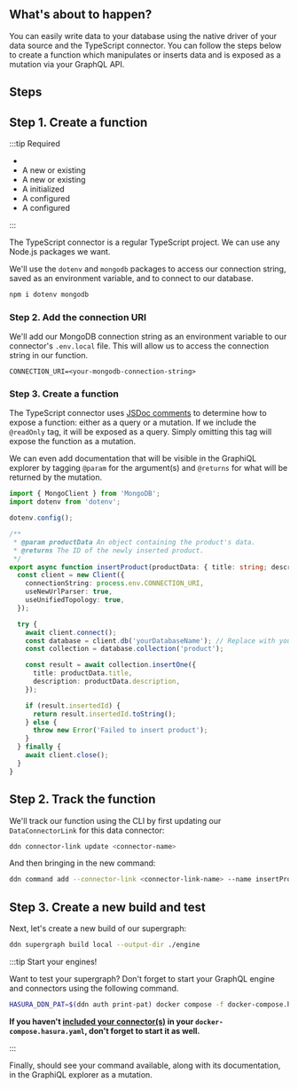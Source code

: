 
## What's about to happen?

You can easily write data to your database using the native driver of your data source and the TypeScript connector. You
can follow the steps below to create a function which manipulates or inserts data and is exposed as a mutation via your
GraphQL API.

## Steps

## Step 1. Create a function

:::tip Required

- <BaseUrlLink to="/getting-started/prerequisites" text="The DDN CLI, VS Code extension, and Docker installed" />
- A new or existing <BaseUrlLink to="/getting-started/init-supergraph" text="supergraph" />
- A new or existing <BaseUrlLink to="/getting-started/init-subgraph" text="subgraph" />
- A <BaseUrlLink to="/getting-started/connect-to-data/connect-a-source" text="MongoDB connector"/> initialized
- A <BaseUrlLink to="/getting-started/connect-to-data/create-source-metadata" text="DataConnectorLink"/> configured
- A <BaseUrlLink to="/getting-started/connect-to-data/integrate-business-logic" text="TypeScript connector"/> configured

:::

The TypeScript connector is a regular TypeScript project. We can use any Node.js packages we want.

We'll use the `dotenv` and `mongodb` packages to access our connection string, saved as an environment variable, and to
connect to our database.

```bash title="From the my_subgraph/connector/my_mongo directory, run:"
npm i dotenv mongodb
```

### Step 2. Add the connection URI

We'll add our MongoDB connection string as an environment variable to our connector's `.env.local` file. This will allow
us to access the connection string in our function.

```env title="my_subgraph/connectors/my_mongo/.env.local"
CONNECTION_URI=<your-mongodb-connection-string>
```

### Step 3. Create a function

The TypeScript connector uses [JSDoc comments](https://jsdoc.app/) to determine how to expose a function: either as a
query or a mutation. If we include the `@readOnly` tag, it will be exposed as a query. Simply omitting this tag will
expose the function as a mutation.

We can even add documentation that will be visible in the GraphiQL explorer by tagging `@param` for the argument(s) and
`@returns` for what will be returned by the mutation.

```ts title="my_subgraph/connectors/my_ts/functions.ts"
import { MongoClient } from 'MongoDB';
import dotenv from 'dotenv';

dotenv.config();

/**
 * @param productData An object containing the product's data.
 * @returns The ID of the newly inserted product.
 */
export async function insertProduct(productData: { title: string; description: string }): Promise<string> {
  const client = new Client({
    connectionString: process.env.CONNECTION_URI,
    useNewUrlParser: true,
    useUnifiedTopology: true,
  });

  try {
    await client.connect();
    const database = client.db('yourDatabaseName'); // Replace with your database name
    const collection = database.collection('product');

    const result = await collection.insertOne({
      title: productData.title,
      description: productData.description,
    });

    if (result.insertedId) {
      return result.insertedId.toString();
    } else {
      throw new Error('Failed to insert product');
    }
  } finally {
    await client.close();
  }
}
```

## Step 2. Track the function

We'll track our function using the CLI by first updating our `DataConnectorLink` for this data connector:

```bash
ddn connector-link update <connector-name>
```

And then bringing in the new command:

```bash
ddn command add --connector-link <connector-link-name> --name insertProduct
```

## Step 3. Create a new build and test

Next, let's create a new build of our supergraph:

```bash
ddn supergraph build local --output-dir ./engine
```

:::tip Start your engines!

Want to test your supergraph? Don't forget to start your GraphQL engine and connectors using the following command.

```bash title="From the root of your project, run:"
HASURA_DDN_PAT=$(ddn auth print-pat) docker compose -f docker-compose.hasura.yaml watch
```

**If you haven't [included your connector(s)](/getting-started/01-init-supergraph.mdx) in your
`docker-compose.hasura.yaml`, don't forget to start it as well.**

:::

Finally, should see your command available, along with its documentation, in the GraphiQL explorer as a mutation.

<!-- TODO: Add screenshot of console -->
